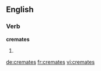 ==English==

===Verb===
'''cremates'''

# {{third-person singular of|[[cremate]]}}

[[de:cremates]]
[[fr:cremates]]
[[vi:cremates]]